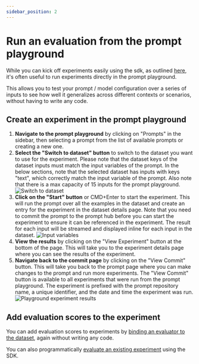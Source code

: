 ```yaml
---
sidebar_position: 2
---
```


# Run an evaluation from the prompt playground

While you can kick off experiments easily using the sdk, as outlined [here](./evaluate_llm_application), it's often useful to run experiments directly in the prompt playground.

This allows you to test your prompt / model configuration over a series of inputs to see how well it generalizes across different contexts or scenarios, without having to write any code.

## Create an experiment in the prompt playground

1. **Navigate to the prompt playground** by clicking on "Prompts" in the sidebar, then selecting a prompt from the list of available prompts or creating a new one.
2. **Select the "Switch to dataset" button** to switch to the dataset you want to use for the experiment. Please note that the dataset keys of the dataset inputs must match the input variables of the prompt. In the below sections, note that the selected dataset has inputs with keys "text", which correctly match the input variable of the prompt. Also note that there is a max capacity of 15 inputs for the prompt playground.
   ![Switch to dataset](../evaluation/static/switch_to_dataset.png)
3. **Click on the "Start" button** or CMD+Enter to start the experiment. This will run the prompt over all the examples in the dataset and create an entry for the experiment in the dataset details page. Note that you need to commit the prompt to the prompt hub before you can start the experiment to ensure it can be referenced in the experiment. The result for each input will be streamed and displayed inline for each input in the dataset.
   ![Input variables](../evaluation/static/input_variables_playground.png)
4. **View the results** by clicking on the "View Experiment" button at the bottom of the page. This will take you to the experiment details page where you can see the results of the experiment.
5. **Navigate back to the commit page** by clicking on the "View Commit" button. This will take you back to the prompt page where you can make changes to the prompt and run more experiments. The "View Commit" button is available to all experiments that were run from the prompt playground. The experiment is prefixed with the prompt repository name, a unique identifier, and the date and time the experiment was run.
   ![Playground experiment results](../evaluation/static/playground_experiment_results.png)

## Add evaluation scores to the experiment

You can add evaluation scores to experiments by [binding an evaluator to the dataset](./bind_evaluator_to_dataset), again without writing any code.

You can also programmatically [evaluate an existing experiment](./evaluate_existing_experiment) using the SDK.
